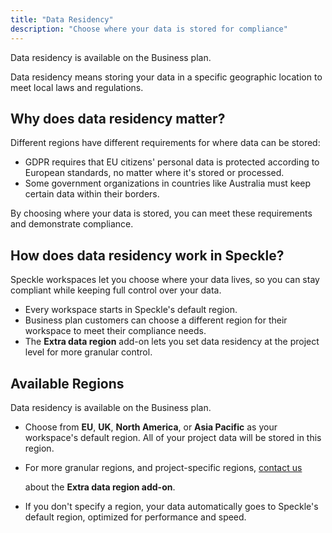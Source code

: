 ```yaml
---
title: "Data Residency"
description: "Choose where your data is stored for compliance"
---
```


<Note>
  Data residency is available on the Business plan.
</Note>

Data residency means storing your data in a specific geographic location to meet local laws and regulations.

## Why does data residency matter?

Different regions have different requirements for where data can be stored:

- GDPR requires that EU citizens' personal data is protected according to European standards, no matter where it's stored or processed.
- Some government organizations in countries like Australia must keep certain data within their borders.

By choosing where your data is stored, you can meet these requirements and demonstrate compliance.

## How does data residency work in Speckle?

Speckle workspaces let you choose where your data lives, so you can stay compliant while keeping full control over your data.

- Every workspace starts in Speckle's default region.
- Business plan customers can choose a different region for their workspace to meet their compliance needs.
- The **Extra data region** add-on lets you set data residency at the project level for more granular control.

## Available Regions

Data residency is available on the Business plan.

- Choose from **EU**, **UK**, **North America**, or **Asia Pacific** as your workspace's default region. All of your project data will be stored in this region.
- For more granular regions, and project-specific regions, <a href="mailto:billing@speckle.systems">
  contact us</a>

   about the **Extra data region add-on**.
- If you don't specify a region, your data automatically goes to Speckle's default region, optimized for performance and speed.
